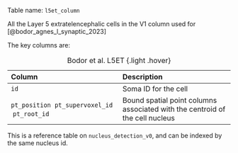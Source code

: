 Table name: `l5et_column`

All the Layer 5 extratelencephalic cells in the V1 column used for  [@bodor_agnes_l_synaptic_2023]

The key columns are:

| Column | Description |
| :--- | :--- |
| `id` | Soma ID for the cell |
| `pt_position` \ `pt_supervoxel_id` \ `pt_root_id` | Bound spatial point columns associated with the centroid of the cell nucleus |

: Bodor et al. L5ET {.light .hover}

:::{.callout-tip}
This is a reference table on `nucleus_detection_v0`, and can be indexed by the same nucleus id. 
:::
